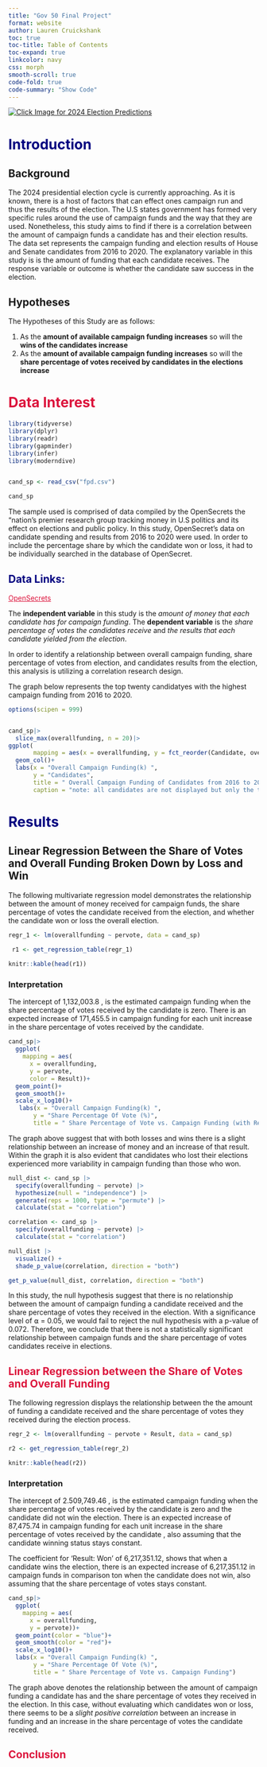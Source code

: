 ```yaml
---
title: "Gov 50 Final Project"
format: website
author: Lauren Cruickshank
toc: true
toc-title: Table of Contents
toc-expand: true
linkcolor: navy
css: morph 
smooth-scroll: true
code-fold: true
code-summary: "Show Code"
---
```


[![Click Image for 2024 Election Predictions](https://media-cldnry.s-nbcnews.com/image/upload/rockcms/2023-11/231106-Election-Preview-Joanna-Neborsky-jg-72121e.jpg){style="color: black bold" fig-align="center"}](https://www.270towin.com/maps/biden-trump-2024-map-based-on-polls)

# Introduction {style="color: navy"}

## **Background**

The 2024 presidential election cycle is currently approaching. As it is known, there is a host of factors that can effect ones campaign run and thus the results of the election. The U.S states government has formed very specific rules around the use of campaign funds and the way that they are used. Nonetheless, this study aims to find if there is a correlation between the amount of campaign funds a candidate has and their election results. The data set represents the campaign funding and election results of House and Senate candidates from 2016 to 2020. The explanatory variable in this study is is the amount of funding that each candidate receives. The response variable or outcome is whether the candidate saw success in the election.

## **Hypotheses**

The Hypotheses of this Study are as follows:

1)  As the **amount of available campaign funding increases** so will the **wins of the candidates increase**
2)  As the **amount of available campaign funding increases** so will the **share percentage of votes received by candidates in the elections increase**

# Data Interest {#sec-running-code style="color: crimson"}

```r
library(tidyverse)
library(dplyr)
library(readr)
library(gapminder)
library(infer)
library(moderndive)


cand_sp <- read_csv("fpd.csv")

cand_sp
```

The sample used is comprised of data compiled by the OpenSecrets the "nation's premier research group tracking money in U.S politics and its effect on elections and public policy. In this study, OpenSecret's data on candidate spending and results from 2016 to 2020 were used. In order to include the percentage share by which the candidate won or loss, it had to be individually searched in the database of OpenSecret.

## Data Links: {style="color: navy"}

[OpenSecrets](https://www.opensecrets.org/elections-overview/top-self-funders?cycle=2016){style="color: crimson"}

The **independent variable** in this study is the *amount of money that each candidate has for campaign funding*. The **dependent variable** is the *share percentage of votes the candidates receive* and *the results that each candidate yielded from the election*.

In order to identify a relationship between overall campaign funding, share percentage of votes from election, and candidates results from the election, this analysis is utilizing a correlation research design.

The graph below represents the top twenty candidatyes with the highest campaign funding from 2016 to 2020.

```r
options(scipen = 999)


cand_sp|>
  slice_max(overallfunding, n = 20)|>
ggplot(
       mapping = aes(x = overallfunding, y = fct_reorder(Candidate, overallfunding))) +
  geom_col()+
  labs(x = "Overall Campaign Funding(k) ",
       y = "Candidates",
       title = " Overall Campaign Funding of Candidates from 2016 to 2020",
       caption = "note: all candidates are not displayed but only the twenty highest funded")
```

# Results {style="color: navy"}

## **Linear Regression Between the Share of Votes and Overall Funding Broken Down by Loss and Win**

The following multivariate regression model demonstrates the relationship between the amount of money received for campaign funds, the share percentage of votes the candidate received from the election, and whether the candidate won or loss the overall election.

```r
regr_1 <- lm(overallfunding ~ pervote, data = cand_sp)
  
 r1 <- get_regression_table(regr_1)

knitr::kable(head(r1))
```

### Interpretation

The intercept of 1,132,003.8 , is the estimated campaign funding when the share percentage of votes received by the candidate is zero. There is an expected increase of 171,455.5 in campaign funding for each unit increase in the share percentage of votes received by the candidate.

```r
cand_sp|>
  ggplot(
    mapping = aes(
      x = overallfunding,
      y = pervote,
      color = Result))+
  geom_point()+
  geom_smooth()+
  scale_x_log10()+
   labs(x = "Overall Campaign Funding(k) ",
       y = "Share Percentage Of Vote (%)",
       title = " Share Percentage of Vote vs. Campaign Funding (with Result)")
```

The graph above suggest that with both losses and wins there is a slight relationship between an increase of money and an increase of that result. Within the graph it is also evident that candidates who lost their elections experienced more variability in campaign funding than those who won.

```r

null_dist <- cand_sp |>
  specify(overallfunding ~ pervote) |>
  hypothesize(null = "independence") |>
  generate(reps = 1000, type = "permute") |>
  calculate(stat = "correlation")

correlation <- cand_sp |>
  specify(overallfunding ~ pervote) |>
  calculate(stat = "correlation")

null_dist |>
  visualize() +
  shade_p_value(correlation, direction = "both")

```

```r
get_p_value(null_dist, correlation, direction = "both")
```

In this study, the null hypothesis suggest that there is no relationship between the amount of campaign funding a candidate received and the share percentage of votes they received in the election. With a significance level of ⍺ = 0.05, we would fail to reject the null hypothesis with a p-value of 0.072. Therefore, we conclude that there is not a statistically significant relationship between campaign funds and the share percentage of votes candidates receive in elections.

## **Linear Regression between the Share of Votes and Overall Funding** {style="color: crimson"}

The following regression displays the relationship between the the amount of funding a candidate received and the share percentage of votes they received during the election process.

```r
regr_2 <- lm(overallfunding ~ pervote + Result, data = cand_sp)

r2 <- get_regression_table(regr_2)

knitr::kable(head(r2))
```

### Interpretation

The intercept of 2.509,749.46 , is the estimated campaign funding when the share percentage of votes received by the candidate is zero and the candidate did not win the election. There is an expected increase of 87,475.74 in campaign funding for each unit increase in the share percentage of votes received by the candidate , also assuming that the candidate winning status stays constant.

The coefficient for 'Result: Won' of 6,217,351.12, shows that when a candidate wins the election, there is an expected increase of 6,217,351.12 in campaign funds in comparison ton when the candidate does not win, also assuming that the share percentage of votes stays constant.

```r
cand_sp|>
  ggplot(
    mapping = aes(
      x = overallfunding,
      y = pervote))+
  geom_point(color = "blue")+
  geom_smooth(color = "red")+
  scale_x_log10()+
  labs(x = "Overall Campaign Funding(k) ",
       y = "Share Percentage Of Vote (%)",
       title = " Share Percentage of Vote vs. Campaign Funding")
```

The graph above denotes the relationship between the amount of campaign funding a candidate has and the share percentage of votes they received in the election. In this case, without evaluating which candidates won or loss, there seems to be a *slight positive correlation* between an increase in funding and an increase in the share percentage of votes the candidate received.

## Conclusion {style="color: crimson"}

